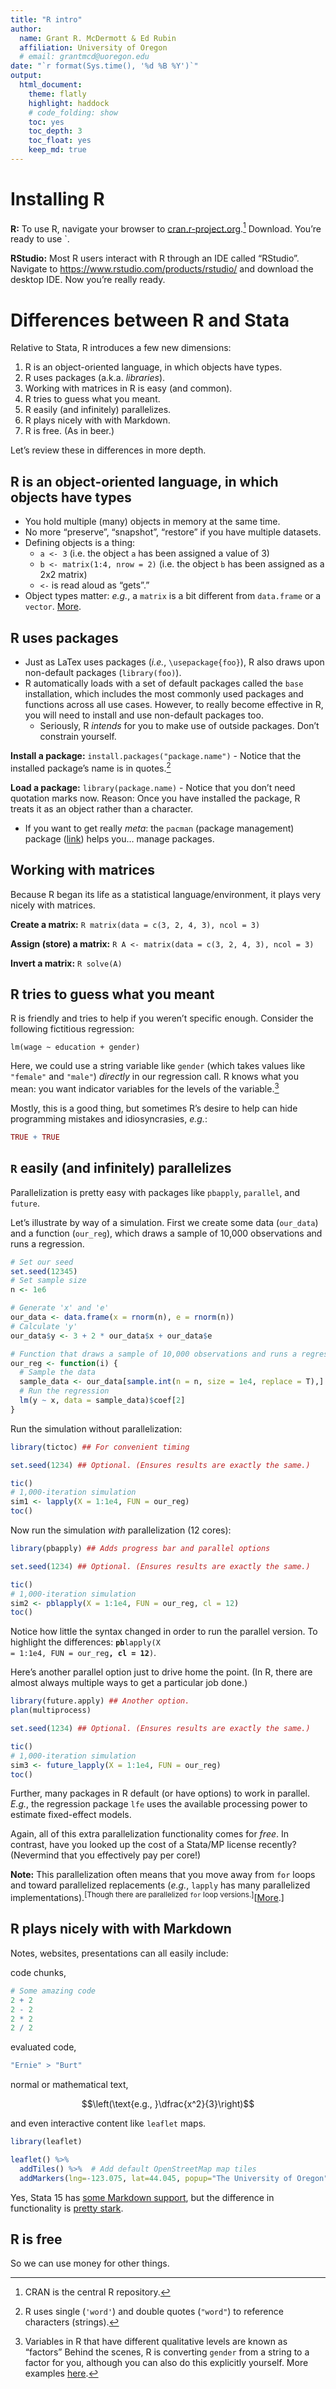 ```yaml
---
title: "R intro"
author:
  name: Grant R. McDermott & Ed Rubin
  affiliation: University of Oregon
  # email: grantmcd@uoregon.edu
date: "`r format(Sys.time(), '%d %B %Y')`"
output:
  html_document:
    theme: flatly
    highlight: haddock
    # code_folding: show
    toc: yes
    toc_depth: 3
    toc_float: yes
    keep_md: true
---
```


# Installing R

__R:__ To use R, navigate your browser to [cran.r-project.org](https://cran.r-project.org).^[CRAN is the central R repository.] Download. You're ready to use `.

__RStudio:__ Most R users interact with R through an IDE called "RStudio". Navigate to [https://www.rstudio.com/products/rstudio/](https://www.rstudio.com/products/rstudio/) and download the desktop IDE. Now you're really ready.

# Differences between R and Stata

Relative to Stata, R introduces a few new dimensions:

1. R is an object-oriented language, in which objects have types.
2. R uses packages (a.k.a. _libraries_).
3. Working with matrices in R is easy (and common).
4. R tries to guess what you meant.
5. R easily (and infinitely) parallelizes.
6. R plays nicely with with Markdown.
7. R is free. (As in beer.)

Let's review these in differences in more depth.

## R is an object-oriented language, in which objects have types

- You hold multiple (many) objects in memory at the same time.
- No more "preserve", "snapshot", "restore" if you have multiple datasets.
- Defining objects is a thing:
  - `a <- 3` (i.e. the object `a` has been assigned a value of 3)
  - `b <- matrix(1:4, nrow = 2)` (i.e. the object `b` has been assigned as a 2x2 matrix)
  - `<-` is read aloud as "gets"."
- Object types matter: _e.g._, a `matrix` is a bit different from `data.frame` or a `vector`. [More](http://edrub.in/ARE212/section02.html#data_structures_in_r).

## R uses packages

- Just as LaTex uses packages (_i.e._, `\usepackage{foo}`), R also draws upon non-default packages (`library(foo)`).
- R automatically loads with a set of default packages called the `base` installation, which includes the most commonly used packages and functions across all use cases. However, to really become effective in R, you will need to install and use non-default packages too.
  - Seriously, R _intends_ for you to make use of outside packages. Don't constrain yourself.

__Install a package:__ `install.packages("package.name")`
  - Notice that the installed package's name is in quotes.^[R uses single (`'word'`) and double quotes (`"word"`) to reference characters (strings).]

__Load a package:__ `library(package.name)`
  - Notice that you don't need quotation marks now. Reason: Once you have installed the package, R treats it as an object rather than a character.
  
- If you want to get really _meta_: the `pacman` (package management) package ([link](https://cran.r-project.org/web/packages/pacman/vignettes/Introduction_to_pacman.html)) helps you... manage packages.

## Working with matrices

Because R began its life as a statistical language/environment, it plays very nicely with matrices.

__Create a matrix:__ `R matrix(data = c(3, 2, 4, 3), ncol = 3)`

__Assign (store) a matrix:__ `R A <- matrix(data = c(3, 2, 4, 3), ncol = 3)`

__Invert a matrix:__ `R solve(A)`

## R tries to guess what you meant

R is friendly and tries to help if you weren't specific enough. Consider the following fictitious regression:

`lm(wage ~ education + gender)`

Here, we could use a string variable like `gender` (which takes values like `"female"` and `"male"`) _directly_ in our regression call. R knows what you mean: you want indicator variables for the levels of the variable.^[Variables in R that have different qualitative levels are known as "factors" Behind the scenes, R is converting `gender` from a string to a factor for you, although you can also do this explicitly yourself. More examples [here](https://rawgit.com/grantmcdermott/R-intro/master/regression-intro.html).]

Mostly, this is a good thing, but sometimes R's desire to help can hide programming mistakes and idiosyncrasies, _e.g._:

```r
TRUE + TRUE
```

## `R` easily (and infinitely) parallelizes

Parallelization is pretty easy with packages like `pbapply`, `parallel`, and `future`.

Let's illustrate by way of a simulation. First we create some data (`our_data`) and a function (`our_reg`), which draws a sample of 10,000 observations and runs a regression.

```R
# Set our seed
set.seed(12345)
# Set sample size
n <- 1e6

# Generate 'x' and 'e'
our_data <- data.frame(x = rnorm(n), e = rnorm(n))
# Calculate 'y'
our_data$y <- 3 + 2 * our_data$x + our_data$e

# Function that draws a sample of 10,000 observations and runs a regression
our_reg <- function(i) {
  # Sample the data
  sample_data <- our_data[sample.int(n = n, size = 1e4, replace = T),]
  # Run the regression
  lm(y ~ x, data = sample_data)$coef[2]
}
```

Run the simulation without parallelization:

```R
library(tictoc) ## For convenient timing

set.seed(1234) ## Optional. (Ensures results are exactly the same.)

tic()
# 1,000-iteration simulation
sim1 <- lapply(X = 1:1e4, FUN = our_reg)
toc()
```

Now run the simulation _with_ parallelization (12 cores):

```R
library(pbapply) ## Adds progress bar and parallel options

set.seed(1234) ## Optional. (Ensures results are exactly the same.)

tic()
# 1,000-iteration simulation
sim2 <- pblapply(X = 1:1e4, FUN = our_reg, cl = 12)
toc()
```

Notice how little the syntax changed in order to run the parallel version. To highlight the differences: <code>**pb**lapply(X = 1:1e4, FUN = our_reg**, cl = 12**)</code>. 

Here's another parallel option just to drive home the point. (In R, there are almost always multiple ways to get a particular job done.) 

```R
library(future.apply) ## Another option.
plan(multiprocess) 

set.seed(1234) ## Optional. (Ensures results are exactly the same.)

tic()
# 1,000-iteration simulation
sim3 <- future_lapply(X = 1:1e4, FUN = our_reg)
toc()
```

Further, many packages in R default (or have options) to work in parallel. _E.g._, the regression package `lfe` uses the available processing power to estimate fixed-effect models. 

Again, all of this extra parallelization functionality comes for _free_. In contrast, have you looked up the cost of a Stata/MP license recently? (Nevermind that you effectively pay per core!)

__Note:__ This parallelization often means that you move away from `for` loops and toward parallelized replacements (_e.g._, `lapply` has many parallelized implementations).^[Though there are parallelized `for` loop versions.]^[[More](http://edrub.in/ARE212/section05.html).]

## R plays nicely with with Markdown

Notes, websites, presentations can all easily include: 

code chunks,
```R
# Some amazing code
2 + 2
2 - 2
2 * 2
2 / 2
```

evaluated code,
```R
"Ernie" > "Burt"
```

normal or mathematical text,

$$\left(\text{e.g., }\dfrac{x^2}{3}\right)$$

and even interactive content like `leaflet` maps.

```r
library(leaflet)

leaflet() %>%
  addTiles() %>%  # Add default OpenStreetMap map tiles
  addMarkers(lng=-123.075, lat=44.045, popup="The University of Oregon")
```


Yes, Stata 15 has [some Markdown support](https://www.stata.com/new-in-stata/markdown/), but the difference in functionality is [pretty stark](https://rmarkdown.rstudio.com/).

## R is free

So we can use money for other things.
